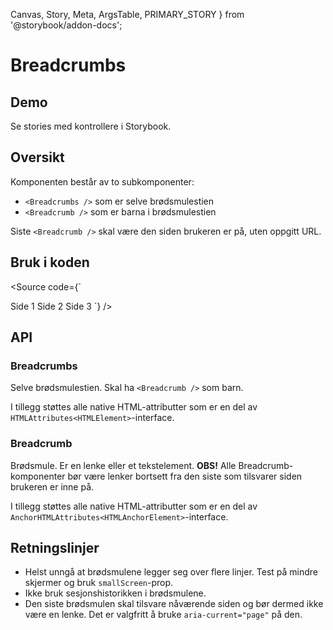   Canvas,
  Story,
  Meta,
  ArgsTable,
  PRIMARY_STORY
} from '@storybook/addon-docs';

<Meta title="Design system/Breadcrumbs/API" component={Breadcrumbs} />

# Breadcrumbs

<ComponentLinkRow
  docsHref="https://design.domstol.no/987b33f71/p/376bad-breadcrumbs/b/719cb3"
  figmaHref="https://www.figma.com/file/ewqSDmkgqDQ5PyOsRp4V5b/?node-id=1676%3A0"
  githubHref="https://github.com/domstolene/designsystem/tree/master/components/src/components/Breadcrumbs"
/>

## Demo

<Canvas>
  <Story id="design-system-breadcrumbs--default" />
</Canvas>

Se stories med kontrollere i <Typography externalLink typographyType='a' href='https://domstolene.github.io/designsystem/?path=/story/design-system-breadcrumbs'>Storybook</Typography>.

## Oversikt

Komponenten består av to subkomponenter:

- `<Breadcrumbs />` som er selve brødsmulestien
- `<Breadcrumb />` som er barna i brødsmulestien

Siste `<Breadcrumb />` skal være den siden brukeren er på, uten oppgitt URL.

## Bruk i koden

<Source code={`

<Breadcrumbs>
  <Breadcrumb href="#">Side 1</Breadcrumb>
  <Breadcrumb href="#">Side 2</Breadcrumb>
  <Breadcrumb>Side 3</Breadcrumb>
</Breadcrumbs>
`} />

## API

### Breadcrumbs

Selve brødsmulestien. Skal ha `<Breadcrumb />` som barn.

<ArgsTable story={PRIMARY_STORY} />

I tillegg støttes alle native HTML-attributter som er en del av `HTMLAttributes<HTMLElement>`-interface.

### Breadcrumb

Brødsmule. Er en lenke eller et tekstelement. **OBS!** Alle Breadcrumb-komponenter bør være lenker bortsett fra den siste som tilsvarer siden brukeren er inne på.

<ArgsTable of={Breadcrumb} />

I tillegg støttes alle native HTML-attributter som er en del av `AnchorHTMLAttributes<HTMLAnchorElement>`-interface.

## Retningslinjer

- Helst unngå at brødsmulene legger seg over flere linjer. Test på mindre skjermer og bruk `smallScreen`-prop.
- Ikke bruk sesjonshistorikken i brødsmulene.
- Den siste brødsmulen skal tilsvare nåværende siden og bør dermed ikke være en lenke. Det er valgfritt å bruke `aria-current="page"` på den.
